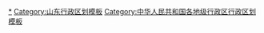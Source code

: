 {{Navbox
|listclass = hlist
|name = 临沂市行政区划
|title = [[临沂市]]行政区划
|above = 省级行政区：[[山东省]]　　政府驻地：[[兰山区]]
|image = [[File:Administrative Division Linyi.png|150px]]
|state = {{{state<includeonly>|collapsed</includeonly>}}}

|group1style = background: #ececec; text-align: center;
|group1 = [[县级行政区]]
|liststyle = background: #ececec; text-align: center;
|list1 = 12[[县级行政区]]（3[[市辖区]]、9[[县]]）；156[[乡级行政区]]（30[[街道办事处]]、120[[行政建制镇|镇]]、6[[乡 (中华人民共和国)|乡]]）

|group2 = [[市辖区]]
|groupstyle = text-align: center;
|list2 = {{Navbox|child

|group1 = [[兰山区]]
|list1 =  {{Navbox|child
|group1 = 4街道
|list1 =
* [[兰山街道]]
* [[银雀山街道]]
* [[金雀山街道]]
* [[柳青街道]]
|group2 = 7镇
|list2 =
* [[白沙埠镇]]
* [[枣沟头镇]]
* [[半程镇]]
* [[义堂镇 (临沂市)|义堂镇]]
* [[李官镇 (临沂市)|李官镇]]
* [[汪沟镇]]
* [[方城镇]]
|group3 = 临沂高新区
|group3style = background: #ececec
|list3 = {{Navbox|child
|group1 = 1镇
|groupstyle = background: #ececec
|list1 =
* [[马厂湖镇]]
}}
}}

|group2 = [[罗庄区]]
|list2 =  {{Navbox|child
|group1 = 5街道
|list1 =
* [[罗庄街道]]
* [[傅庄街道]]
* [[盛庄街道]]
* [[册山街道]]
* [[高都街道]]
|group2 = 3镇
|list2 =
* [[沂堂镇]]
* [[褚墩镇]]
* [[黄山镇 (临沂市)|黄山镇]]
|group3 = 临沂高新区
|group3style = background: #ececec
|list3 = {{Navbox|child
|group1 = 1街道
|groupstyle = background: #ececec
|list1 =
* [[罗西街道]]
}}
}}

|group3 = [[河东区 (临沂市)|河东区]]
|list3 =  {{Navbox|child
|group1 = 5街道
|list1 =
* [[九曲街道]]
* [[相公街道]]
* [[太平街道 (临沂市)|太平街道]]
* [[汤头街道]]
* [[凤凰岭街道 (临沂市)|凤凰岭街道]]
|group2 = 3镇
|list2 =
* [[汤河镇 (临沂市)|汤河镇]]
* [[八湖镇]]
* [[郑旺镇]]
|group3 = 临沂开发区
|group3style = background: #ececec
|list3 = {{Navbox|child
|group1 = 3街道
|groupstyle = background: #ececec
|list1 =
* [[芝麻墩街道]]
* [[梅埠街道]]
* [[朝阳街道 (临沂市)|朝阳街道]]
}}
}}
}}

|group3 = [[县]]
|list3 = {{Navbox|child

|group1 = [[沂南县]]
|list1 =  {{Navbox|child
|group1 = 1街道
|list1 =
* [[界湖街道]]
|group2 = 13镇
|list2 =
* [[岸堤镇]]
* [[孙祖镇]]
* [[双堠镇]]
* [[青驼镇]]
* [[张庄镇 (沂南县)|张庄镇]]
* [[砖埠镇]]
* [[大庄镇 (沂南县)|大庄镇]]
* [[辛集镇 (沂南县)|辛集镇]]
* [[蒲汪镇]]
* [[湖头镇 (沂南县)|湖头镇]]
* [[苏村镇 (沂南县)|苏村镇]]
* [[铜井镇 (沂南县)|铜井镇]]
* [[依汶镇]]
|group3 = 1乡
|list3 =
* [[马牧池乡]]
}}

|group2 = [[郯城县]]
|list2 =  {{Navbox|child
|group1 = 1街道
|list1 =
* [[郯城街道]]
|group2 = 11镇
|list2 =
* [[马头镇 (郯城县)|马头镇]]
* [[重坊镇]]
* [[李庄镇 (郯城县)|李庄镇]]
* [[杨集镇 (郯城县)|杨集镇]]
* [[港上镇 (郯城县)|港上镇]]
* [[高峰头镇]]
* [[庙山镇]]
* [[胜利镇 (郯城县)|胜利镇]]
* [[红花镇 (郯城县)|红花镇]]
* [[花园镇 (郯城县)|花园镇]]
* [[泉源镇]]
|group3 = 1乡
|list3 =
* [[归昌乡]]
}}

|group3 = [[沂水县]]
|list3 =  {{Navbox|child
|group1 = 2街道
|list1 =
* [[沂城街道]]
* [[龙家圈街道]]
|group2 = 15镇
|list2 =
* [[马站镇 (沂水县)|马站镇]]
* [[高桥镇 (沂水县)|高桥镇]]
* [[许家湖镇]]
* [[黄山铺镇]]
* [[诸葛镇 (沂水县)|诸葛镇]]
* [[崔家峪镇]]
* [[四十里堡镇]]
* [[杨庄镇 (沂水县)|杨庄镇]]
* [[夏蔚镇]]
* [[沙沟镇 (沂水县)|沙沟镇]]
* [[高庄镇 (沂水县)|高庄镇]]
* [[道托镇]]
* [[泉庄镇]]
* [[富官庄镇]]
* [[院东头镇]]
|group3 = 1乡
|list3 =
* [[圈里乡]]
}}

|group4 = [[兰陵县]]
|list4 =  {{Navbox|child
|group1 = 2街道
|list1 =
* [[卞庄街道]]
* [[苍山街道]]
|group2 = 14镇
|list2 =
* [[大仲村镇]]
* [[兰陵镇]]
* [[长城镇 (兰陵县)|长城镇]]
* [[磨山镇]]
* [[神山镇 (兰陵县)|神山镇]]
* [[车辋镇 (兰陵县)|车辋镇]]
* [[尚岩镇]]
* [[向城镇]]
* [[新兴镇 (兰陵县)|新兴镇]]
* [[南桥镇 (兰陵县)|南桥镇]]
* [[庄坞镇]]
* [[矿坑镇]]
* [[鲁城镇]]
* [[芦柞镇]]
|group3 = 1乡
|list3 =
* [[下村乡 (兰陵县)|下村乡]]
}}

|group5 = [[费县]]
|list5 =  {{Navbox|child
|group1 = 1街道
|list1 =
* [[费城街道]]
|group2 = 10镇
|list2 =
* [[上冶镇]]
* [[薛庄镇]]
* [[探沂镇]]
* [[朱田镇]]
* [[梁邱镇]]
* [[新庄镇 (费县)|新庄镇]]
* [[马庄镇 (费县)|马庄镇]]
* [[胡阳镇]]
* [[石井镇 (费县)|石井镇]]
* [[东蒙镇]]
|group3 = 1乡
|list3 =
* [[大田庄乡]]
}}

|group6 = [[平邑县]]
|list6 =  {{Navbox|child
|group1 = 1街道
|list1 =
* [[平邑街道]]
|group2 = 12镇
|list2 =
* [[仲村镇]]
* [[武台镇]]
* [[保太镇]]
* [[卞桥镇]]
* [[地方镇]]
* [[铜石镇]]
* [[温水镇 (平邑县)|温水镇]]
* [[流峪镇]]
* [[郑城镇]]
* [[白彦镇]]
* [[临涧镇]]
* [[丰阳镇 (平邑县)|丰阳镇]]
|group3 = 蒙山旅游区
|group3style = background: #ececec
|list3 = {{Navbox|child
|group1 = 1镇
|groupstyle = background: #ececec
|list1 =
* [[柏林镇 (平邑县)|柏林镇]]
}}
}}

|group7 = [[莒南县]]
|list7 =  {{Navbox|child
|group1 = 1街道
|list1 =
* [[十字路街道]]
|group2 = 11镇
|list2 =
* [[大店镇 (莒南县)|大店镇]]
* [[坊前镇]]
* [[板泉镇]]
* [[洙边镇]]
* [[文疃镇]]
* [[石莲子镇]]
* [[岭泉镇]]
* [[筵宾镇]]
* [[涝坡镇]]
* [[道口镇 (莒南县)|道口镇]]
* [[相沟镇]]
|group3 = 临港开发区
|group3style = background: #ececec
|list3 = {{Navbox|child
|group1 = 4镇
|groupstyle = background: #ececec
|list1 =
* [[团林镇 (莒南县)|团林镇]]
* [[坪上镇 (莒南县)|坪上镇]]
* [[壮岗镇]]
* [[朱芦镇]]
}}
}}

|group8 = [[蒙阴县]]
|list8 =  {{Navbox|child
|group1 = 1街道
|list1 =
* [[蒙阴街道]]
|group2 = 8镇
|list2 =
* [[常路镇]]
* [[岱崮镇]]
* [[坦埠镇]]
* [[垛庄镇 (蒙阴县)|垛庄镇]]
* [[高都镇 (蒙阴县)|高都镇]]
* [[野店镇]]
* [[桃墟镇]]
* [[联城镇 (蒙阴县)|联城镇]]
|group3 = 1乡
|list3 =
* [[旧寨乡]]
}}

|group9 = [[临沭县]]
|list9 =  {{Navbox|child
|group1 = 2街道
|list1 =
* [[临沭街道]]
* [[郑山街道]]
|group2 = 7镇
|list2 =
* [[蛟龙镇]]
* [[大兴镇 (临沭县)|大兴镇]]
* [[石门镇 (临沭县)|石门镇]]
* [[曹庄镇 (临沭县)|曹庄镇]]
* [[青云镇 (临沭县)|青云镇]]
* [[玉山镇 (临沭县)|玉山镇]]
* [[店头镇 (临沭县)|店头镇]]
}}
}}
}}
<noinclude>
[[Category:临沂行政区划|*]]
[[Category:山东行政区划模板]]
[[Category:中华人民共和国各地级行政区行政区划模板]]
</noinclude>